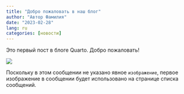 ```yaml
---
title: "Добро пожаловать в наш блог"
author: "Автор Фамилия"
date: "2023-02-28"
lang: ru
categories: [новости]
---
```


Это первый пост в блоге Quarto. Добро пожаловать!

![](thumbnail.jpg)

Поскольку в этом сообщении не указано явное `изображение`, первое изображение в сообщении будет использовано на странице списка сообщений.

